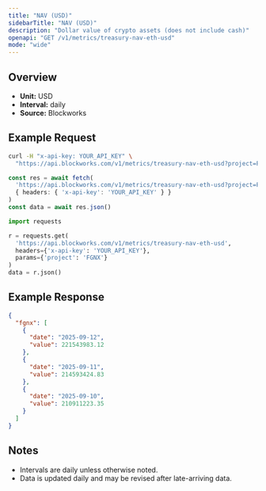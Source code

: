 ```yaml
---
title: "NAV (USD)"
sidebarTitle: "NAV (USD)"
description: "Dollar value of crypto assets (does not include cash)"
openapi: "GET /v1/metrics/treasury-nav-eth-usd"
mode: "wide"
---
```


## Overview

- **Unit:** USD
- **Interval:** daily
- **Source:** Blockworks

## Example Request

<CodeGroup>

```bash cURL
curl -H "x-api-key: YOUR_API_KEY" \
  "https://api.blockworks.com/v1/metrics/treasury-nav-eth-usd?project=FGNX"
```

```typescript TypeScript
const res = await fetch(
  'https://api.blockworks.com/v1/metrics/treasury-nav-eth-usd?project=FGNX',
  { headers: { 'x-api-key': 'YOUR_API_KEY' } }
)
const data = await res.json()
```

```python Python
import requests

r = requests.get(
  'https://api.blockworks.com/v1/metrics/treasury-nav-eth-usd',
  headers={'x-api-key': 'YOUR_API_KEY'},
  params={'project': 'FGNX'}
)
data = r.json()
```

</CodeGroup>

## Example Response

```json
{
  "fgnx": [
    {
      "date": "2025-09-12",
      "value": 221543983.12
    },
    {
      "date": "2025-09-11",
      "value": 214593424.83
    },
    {
      "date": "2025-09-10",
      "value": 210911223.35
    }
  ]
}
```

## Notes
- Intervals are daily unless otherwise noted.
- Data is updated daily and may be revised after late-arriving data.